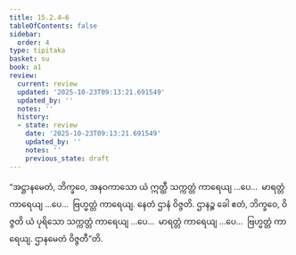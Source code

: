 ```yaml
---
title: 15.2.4–6
tableOfContents: false
sidebar:
  order: 4
type: tipitaka
basket: su
book: a1
review:
  current: review
  updated: '2025-10-23T09:13:21.691549'
  updated_by: ''
  notes: ''
  history:
  - state: review
    date: '2025-10-23T09:13:21.691549'
    updated_by: ''
    notes: ''
    previous_state: draft
---
```



<ReviewStatus review={frontmatter.review} showDetails={true} />

<HypothesisAnnotation frontmatter={frontmatter} />

<DynamicBreadcrumb />

<Division number="281–283" book="a1" e="ch" v="15">

<Paragraph number="372" book="a1">
“အဋ္ဌာနမေတံ, ဘိက္ခဝေ, အနဝကာသော ယံ ဣတ္ထီ သက္ကတ္တံ ကာရေယျ …ပေ…  မာရတ္တံ ကာရေယျ …ပေ…  ဗြဟ္မတ္တံ ကာရေယျ. နေတံ ဌာနံ ဝိဇ္ဇတိ. ဌာနဉ္စ ခေါ ဧတံ, ဘိက္ခဝေ, ဝိဇ္ဇတိ ယံ ပုရိသော သက္ကတ္တံ ကာရေယျ …ပေ…  မာရတ္တံ ကာရေယျ …ပေ…  ဗြဟ္မတ္တံ ကာရေယျ. ဌာနမေတံ ဝိဇ္ဇတီ”တိ.
</Paragraph>
</Division>